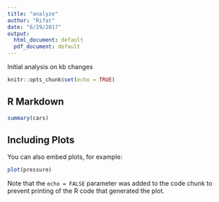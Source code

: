```yaml
---
title: "analyze"
author: "Rifat"
date: "6/29/2017"
output:
  html_document: default
  pdf_document: default
---
```


Initial analysis on kb changes 

```r
knitr::opts_chunk$set(echo = TRUE)
```

## R Markdown

```r
summary(cars)
```

## Including Plots

You can also embed plots, for example:

```r
plot(pressure)
```

Note that the `echo = FALSE` parameter was added to the code chunk to prevent printing of the R code that generated the plot.

